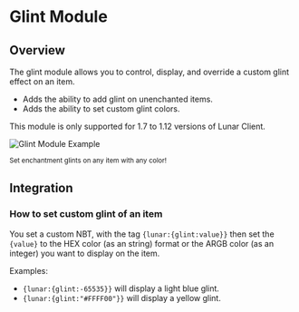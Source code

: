 
# Glint Module

## Overview

The glint module allows you to control, display, and override a custom glint effect on an item.

- Adds the ability to add glint on unenchanted items.
- Adds the ability to set custom glint colors.

<Callout type="info">
  This module is only supported for 1.7 to 1.12 versions of Lunar Client.
</Callout>

![Glint Module Example](https://i.imgur.com/UcIY0YO.png#center)

<div style={{ textAlign: "center" }}>
    <small>Set enchantment glints on any item with any color!</small>
</div>

## Integration

### How to set custom glint of an item

You set a custom NBT, with the tag `{lunar:{glint:value}}` then set the `{value}` to the HEX color (as an string) format or the ARGB color (as an integer) you want to display on the item.

Examples:
- `{lunar:{glint:-65535}}` will display a light blue glint.
- `{lunar:{glint:"#FFFF00"}}` will display a yellow glint.
